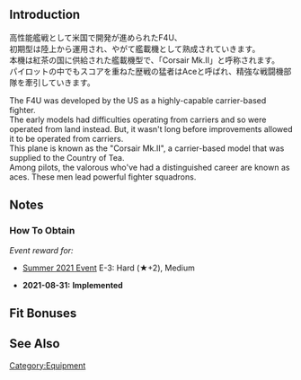 {{EquipmentInfo}}

==Introduction==
高性能艦戦として米国で開発が進められたF4U、<br>
初期型は陸上から運用され、やがて艦載機として熟成されていきます。<br>
本機は紅茶の国に供給された艦載機型で、「Corsair Mk.II」と呼称されます。<br>
パイロットの中でもスコアを重ねた歴戦の猛者はAceと呼ばれ、精強な戦闘機部隊を牽引していきます。

The F4U was developed by the US as a highly-capable carrier-based fighter.<br>
The early models had difficulties operating from carriers and so were operated from land instead. But, it wasn't long before improvements allowed it to be operated from carriers.<br>
This plane is known as the "Corsair Mk.II", a carrier-based model that was supplied to the Country of Tea.<br>
Among pilots, the valorous who've had a distinguished career are known as aces. These men lead powerful fighter squadrons.

==Notes==
<div class="mw-collapsible"><h3>How To Obtain</h3>
<div class="mw-collapsible-content">
''Event reward for:''
* [[Summer 2021 Event]] E-3: Hard (★+2), Medium

</div></div>


<div class="mw-collapsible><h3>Updates History</h3>
<div class="mw-collapsible-content>
* '''2021-08-31:''' '''Implemented'''
</div></div>

==Fit Bonuses==
{{:{{PAGENAME}}/Bonuses}}

==See Also==
{{Equipmentlist}}
[[Category:Equipment]]
